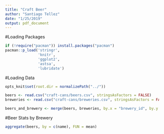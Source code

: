 ```yaml
---
title: "Craft Beer"
author: "Santiago Tellez"
date: "1/25/2019"
output: pdf_document
---
```


#Loading Packages
```r
if (!require("pacman")) install.packages("pacman")
pacman::p_load('stringr',
               'knitr',
               'ggplot2',
               'astsa',
               'lubridate')
```

#Loading Data
```r
opts_knit$set(root.dir = normalizePath("../"))

beers <- read.csv("craft-cans/beers.csv", stringsAsFactors = FALSE)
breweries <- read.csv("craft-cans/breweries.csv", stringsAsFactors = FALSE)

beers_and_brewery <- merge(beers, breweries, by.x = "brewery_id", by.y = "X")
```

#Beer Stats by Brewery
```r
aggregate(beers, by = c(name), FUN = mean)
```





